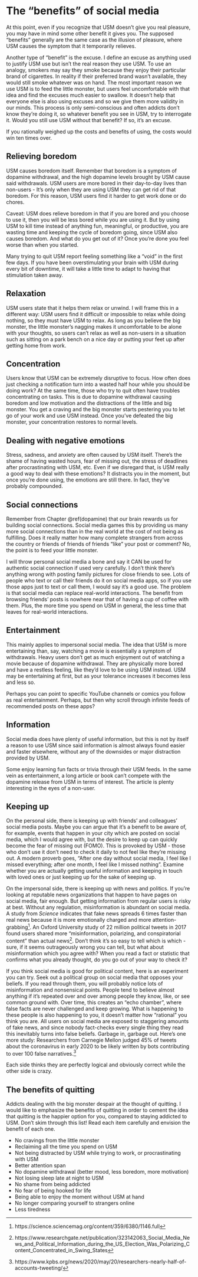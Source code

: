 # The "benefits" of social media {#benefits}
At this point, even if you recognize that USM doesn't give you real pleasure, you may have in mind some other benefit it gives you. The supposed "benefits" generally are the same case as the illusion of pleasure, where USM causes the symptom that it temporarily relieves.

Another type of "benefit" is the excuse. I define an excuse as anything used to justify USM use but isn't the real reason they use USM. To use an analogy, smokers may say they smoke because they enjoy their particular brand of cigarettes. In reality if their preferred brand wasn't available, they would still smoke whatever was on hand. The most important reason we use USM is to feed the little monster, but users feel uncomfortable with that idea and find the excuses much easier to swallow. It doesn't help that everyone else is also using excuses and so we give them more validity in our minds. This process is only semi-conscious and often addicts don't know they're doing it, so whatever benefit you see in USM, try to interrogate it. Would you still use USM without that benefit? If so, it's an excuse.

::: {.rmdnote}
If you rationally weighed up the costs and benefits of using, the costs would win ten times over.
:::

## Relieving boredom
USM causes boredom itself. Remember that boredom is a symptom of dopamine withdrawal, and the high dopamine levels brought by USM cause said withdrawals. USM users are more bored in their day-to-day lives than non-users - It's only when they are using USM they can get rid of that boredom. For this reason, USM users find it harder to get work done or do chores.

Caveat: USM does relieve boredom in that if you are bored and you choose to use it, then you will be less bored while you are using it. But by using USM to kill time instead of anything fun, meaningful, or productive, you are wasting time and keeping the cycle of boredom going, since USM also causes boredom. And what do you get out of it? Once you're done you feel worse than when you started.

Many trying to quit USM report feeling something like a "void" in the first few days. If you have been overstimulating your brain with USM during every bit of downtime, it will take a little time to adapt to having that stimulation taken away.

## Relaxation
USM users state that it helps them relax or unwind. I will frame this in a different way: USM users find it difficult or impossible to relax while doing nothing, so they must have USM to relax. As long as you believe the big monster, the little monster's nagging makes it uncomfortable to be alone with your thoughts, so users can't relax as well as non-users in a situation such as sitting on a park bench on a nice day or putting your feet up after getting home from work.

## Concentration
Users know that USM can be extremely disruptive to focus. How often does just checking a notification turn into a wasted half hour while you should be doing work? At the same time, those who try to quit often have troubles concentrating on tasks. This is due to dopamine withdrawal causing boredom and low motivation and the distractions of the little and big monster. You get a craving and the big monster starts pestering you to let go of your work and use USM instead. Once you've defeated the big monster, your concentration restores to normal levels.

## Dealing with negative emotions
Stress, sadness, and anxiety are often caused by USM itself. There's the shame of having wasted hours, fear of missing out, the stress of deadlines after procrastinating with USM, etc. Even if we disregard that, is USM really a good way to deal with these emotions? It distracts you in the moment, but once you're done using, the emotions are still there. In fact, they've probably compounded.

## Social connections
Remember from Chapter \@ref(dopamine) that our brain rewards us for building social connections. Social media games this by providing us many more social connections than in the real world at the cost of not being as fulfilling. Does it really matter how many complete strangers from across the country or friends of friends of friends "like" your post or comment? No, the point is to feed your little monster.

I will throw personal social media a bone and say it CAN be used for authentic social connection if used very carefully. I don't think there's anything wrong with posting family pictures for close friends to see. Lots of people who text or call their friends do it on social media apps, so if you use those apps just to text or call them, I would say it's a good use. The problem is that social media can replace real-world interactions. The benefit from browsing friends' posts is nowhere near that of having a cup of coffee with them. Plus, the more time you spend on USM in general, the less time that leaves for real-world interactions.

## Entertainment
This mainly applies to impersonal social media. The idea that USM is more entertaining than, say, watching a movie is essentially a symptom of withdrawals. Heavy users don't get as much enjoyment out of watching a movie because of dopamine withdrawal. They are physically more bored and have a restless feeling, like they'd love to be using USM instead. USM may be entertaining at first, but as your tolerance increases it becomes less and less so. 

Perhaps you can point to specific YouTube channels or comics you follow as real entertainment. Perhaps, but then why scroll through infinite feeds of recommended posts on these apps? 

## Information
Social media does have plenty of useful information, but this is not by itself a reason to use USM since said information is almost always found easier and faster elsewhere, without any of the downsides or major distraction provided by USM. 

Some enjoy learning fun facts or trivia through their USM feeds. In the same vein as entertainment, a long article or book can't compete with the dopamine release from USM in terms of interest. The article is plenty interesting in the eyes of a non-user.

## Keeping up
On the personal side, there is keeping up with friends' and colleagues' social media posts. Maybe you can argue that it's a benefit to be aware of, for example, events that happen in your city which are posted on social media, which I would agree with, but the desire to keep up can quickly become the fear of missing out (FOMO). This is provoked by USM - those who don't use it don't need to check it daily to not feel like they're missing out. A modern proverb goes, "After one day without social media, I feel like I missed everything; after one month, I feel like I missed nothing". Examine whether you are actually getting useful information and keeping in touch with loved ones or just keeping up for the sake of keeping up.

On the impersonal side, there is keeping up with news and politics. If you're looking at reputable news organizations that happen to have pages on social media, fair enough. But getting information from regular users is risky at best. Without any regulation, misinformation is abundant on social media. A study from *Science* indicates that fake news spreads 6 times faster than real news because it is more emotionally charged and more attention-grabbing^[https://science.sciencemag.org/content/359/6380/1146.full]. An Oxford University study of 22 million political tweets in 2017 found users shared more "misinformation, polarizing, and conspiratorial content” than actual news^[https://www.researchgate.net/publication/323142063_Social_Media_News_and_Political_Information_during_the_US_Election_Was_Polarizing_Content_Concentrated_in_Swing_States]. Don't think it's so easy to tell which is which - sure, if it seems outrageously wrong you can tell, but what about misinformation which you agree with? When you read a fact or statistic that confirms what you already thought, do you go out of your way to check it?

If you think social media is good for political content, here is an experiment you can try. Seek out a political group on social media that opposes your beliefs. If you read through them, you will probably notice lots of misinformation and nonsensical points. People tend to believe almost anything if it's repeated over and over among people they know, like, or see common ground with. Over time, this creates an "echo chamber", where false facts are never challenged and keep growing. What is happening to these people is also happening to you, it doesn't matter how "rational" you think you are. All users on social media are exposed to staggering amounts of fake news, and since nobody fact-checks every single thing they read this inevitably turns into false beliefs. Garbage in, garbage out.  Here's one more study: Researchers from Carnegie Mellon judged 45% of tweets about the coronavirus in early 2020 to be likely written by bots contributing to over 100 false narratives.^[https://www.kpbs.org/news/2020/may/20/researchers-nearly-half-of-accounts-tweeting/]

::: {.rmdnote}
Each side thinks they are perfectly logical and obviously correct while the other side is crazy.
:::

## The benefits of quitting
Addicts dealing with the big monster despair at the thought of quitting. I would like to emphasize the benefits of quitting in order to cement the idea that quitting is the happier option for you, compared to staying addicted to USM. Don't skim through this list! Read each item carefully and envision the benefit of each one.

- No cravings from the little monster
- Reclaiming all the time you spend on USM
- Not being distracted by USM while trying to work, or procrastinating with USM
- Better attention span
- No dopamine withdrawal (better mood, less boredom, more motivation)
- Not losing sleep late at night to USM
- No shame from being addicted
- No fear of being hooked for life
- Being able to enjoy the moment without USM at hand
- No longer comparing yourself to strangers online
- Less tiredness
